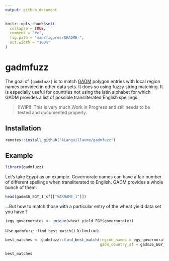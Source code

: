 ```yaml
---
output: github_document
---
```


<!-- README.md is generated from README.Rmd. Please edit that file -->

```r
knitr::opts_chunk$set(
  collapse = TRUE,
  comment = "#>",
  fig.path = "man/figures/README-",
  out.width = "100%"
)
```

# gadmfuzz

<!-- badges: start -->
<!-- badges: end -->

The goal of `{gadmfuzz}` is to match [GADM](https://gadm.org/index.html) polygon entries with local region names provided in other data sets. It does so using fuzzy string matching. It is especially useful for countries not using the latin alphabet for which GADM provides a list of possible transliterated English spellings.

> !!WIP!!: This is very much Work in Progress and still needs to be tested and documented properly.

## Installation

```r
remotes::install_github("ALanguillaume/gadmfuzz")
```

## Example

```r
library(gadmfuzz)
```

Let's take Egypt as an example. Governorate names can have a fair number of different spellings when transliterated to English. GADM provides a whole bunch of them:

```r
head(gadm36_EGY_1_sf[["VARNAME_1"]])
```

...But how to match those with a particular entry of the wheat yield data set you have ?

```r
(egy_governorates <- unique(wheat_yield_EGY$governorate))
```

Use ` gadmfuzz::find_best_match()` to find out:

```r
best_matches <- gadmfuzz::find_best_match(region_names = egy_governorates,
                                          gadm_country_sf = gadm36_EGY_1_sf)
```

```r
best_matches
```

